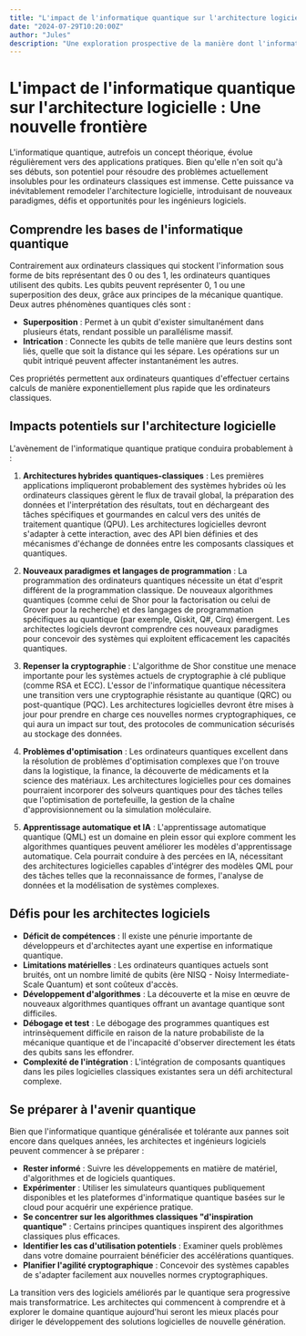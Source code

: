 ```yaml
---
title: "L'impact de l'informatique quantique sur l'architecture logicielle"
date: "2024-07-29T10:20:00Z"
author: "Jules"
description: "Une exploration prospective de la manière dont l'informatique quantique pourrait révolutionner l'architecture logicielle et créer de nouveaux paradigmes de programmation."
---
```


# L'impact de l'informatique quantique sur l'architecture logicielle : Une nouvelle frontière

L'informatique quantique, autrefois un concept théorique, évolue régulièrement vers des applications pratiques. Bien qu'elle n'en soit qu'à ses débuts, son potentiel pour résoudre des problèmes actuellement insolubles pour les ordinateurs classiques est immense. Cette puissance va inévitablement remodeler l'architecture logicielle, introduisant de nouveaux paradigmes, défis et opportunités pour les ingénieurs logiciels.

## Comprendre les bases de l'informatique quantique

Contrairement aux ordinateurs classiques qui stockent l'information sous forme de bits représentant des 0 ou des 1, les ordinateurs quantiques utilisent des qubits. Les qubits peuvent représenter 0, 1 ou une superposition des deux, grâce aux principes de la mécanique quantique. Deux autres phénomènes quantiques clés sont :
- **Superposition** : Permet à un qubit d'exister simultanément dans plusieurs états, rendant possible un parallélisme massif.
- **Intrication** : Connecte les qubits de telle manière que leurs destins sont liés, quelle que soit la distance qui les sépare. Les opérations sur un qubit intriqué peuvent affecter instantanément les autres.

Ces propriétés permettent aux ordinateurs quantiques d'effectuer certains calculs de manière exponentiellement plus rapide que les ordinateurs classiques.

## Impacts potentiels sur l'architecture logicielle

L'avènement de l'informatique quantique pratique conduira probablement à :

1.  **Architectures hybrides quantiques-classiques** :
    Les premières applications impliqueront probablement des systèmes hybrides où les ordinateurs classiques gèrent le flux de travail global, la préparation des données et l'interprétation des résultats, tout en déchargeant des tâches spécifiques et gourmandes en calcul vers des unités de traitement quantique (QPU). Les architectures logicielles devront s'adapter à cette interaction, avec des API bien définies et des mécanismes d'échange de données entre les composants classiques et quantiques.

2.  **Nouveaux paradigmes et langages de programmation** :
    La programmation des ordinateurs quantiques nécessite un état d'esprit différent de la programmation classique. De nouveaux algorithmes quantiques (comme celui de Shor pour la factorisation ou celui de Grover pour la recherche) et des langages de programmation spécifiques au quantique (par exemple, Qiskit, Q#, Cirq) émergent. Les architectes logiciels devront comprendre ces nouveaux paradigmes pour concevoir des systèmes qui exploitent efficacement les capacités quantiques.

3.  **Repenser la cryptographie** :
    L'algorithme de Shor constitue une menace importante pour les systèmes actuels de cryptographie à clé publique (comme RSA et ECC). L'essor de l'informatique quantique nécessitera une transition vers une cryptographie résistante au quantique (QRC) ou post-quantique (PQC). Les architectures logicielles devront être mises à jour pour prendre en charge ces nouvelles normes cryptographiques, ce qui aura un impact sur tout, des protocoles de communication sécurisés au stockage des données.

4.  **Problèmes d'optimisation** :
    Les ordinateurs quantiques excellent dans la résolution de problèmes d'optimisation complexes que l'on trouve dans la logistique, la finance, la découverte de médicaments et la science des matériaux. Les architectures logicielles pour ces domaines pourraient incorporer des solveurs quantiques pour des tâches telles que l'optimisation de portefeuille, la gestion de la chaîne d'approvisionnement ou la simulation moléculaire.

5.  **Apprentissage automatique et IA** :
    L'apprentissage automatique quantique (QML) est un domaine en plein essor qui explore comment les algorithmes quantiques peuvent améliorer les modèles d'apprentissage automatique. Cela pourrait conduire à des percées en IA, nécessitant des architectures logicielles capables d'intégrer des modèles QML pour des tâches telles que la reconnaissance de formes, l'analyse de données et la modélisation de systèmes complexes.

## Défis pour les architectes logiciels

- **Déficit de compétences** : Il existe une pénurie importante de développeurs et d'architectes ayant une expertise en informatique quantique.
- **Limitations matérielles** : Les ordinateurs quantiques actuels sont bruités, ont un nombre limité de qubits (ère NISQ - Noisy Intermediate-Scale Quantum) et sont coûteux d'accès.
- **Développement d'algorithmes** : La découverte et la mise en œuvre de nouveaux algorithmes quantiques offrant un avantage quantique sont difficiles.
- **Débogage et test** : Le débogage des programmes quantiques est intrinsèquement difficile en raison de la nature probabiliste de la mécanique quantique et de l'incapacité d'observer directement les états des qubits sans les effondrer.
- **Complexité de l'intégration** : L'intégration de composants quantiques dans les piles logicielles classiques existantes sera un défi architectural complexe.

## Se préparer à l'avenir quantique

Bien que l'informatique quantique généralisée et tolérante aux pannes soit encore dans quelques années, les architectes et ingénieurs logiciels peuvent commencer à se préparer :
- **Rester informé** : Suivre les développements en matière de matériel, d'algorithmes et de logiciels quantiques.
- **Expérimenter** : Utiliser les simulateurs quantiques publiquement disponibles et les plateformes d'informatique quantique basées sur le cloud pour acquérir une expérience pratique.
- **Se concentrer sur les algorithmes classiques "d'inspiration quantique"** : Certains principes quantiques inspirent des algorithmes classiques plus efficaces.
- **Identifier les cas d'utilisation potentiels** : Examiner quels problèmes dans votre domaine pourraient bénéficier des accélérations quantiques.
- **Planifier l'agilité cryptographique** : Concevoir des systèmes capables de s'adapter facilement aux nouvelles normes cryptographiques.

La transition vers des logiciels améliorés par le quantique sera progressive mais transformatrice. Les architectes qui commencent à comprendre et à explorer le domaine quantique aujourd'hui seront les mieux placés pour diriger le développement des solutions logicielles de nouvelle génération.
